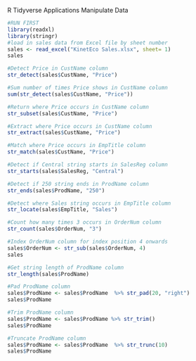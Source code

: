 R Tidyverse Applications
Manipulate Data

```r
#RUN FIRST
library(readxl)
library(stringr)
#load in sales data from Excel file by sheet number
sales <- read_excel("KinetEco Sales.xlsx", sheet= 1)
sales
```

```r
#Detect Price in CustName column
str_detect(sales$CustName, "Price")
```

```r
#Sum number of times Price shows in CustName column
sum(str_detect(sales$CustName, "Price"))
```

```r
#Return where Price occurs in CustName column
str_subset(sales$CustName, "Price")
```

```r
#Extract where Price occurs in CustName column
str_extract(sales$CustName, "Price")
```

```r
#Match where Price occurs in EmpTitle column
str_match(sales$CustName, "Price")
```

```r
#Detect if Central string starts in SalesReg column
str_starts(sales$SalesReg, "Central")
```

```r
#Detect if 250 string ends in ProdName column
str_ends(sales$ProdName, "250")
```

```r
#Detect where Sales string occurs in EmpTitle column
str_locate(sales$EmpTitle, "Sales")
```

```r
#Count how many times 3 occurs in OrderNum column
str_count(sales$OrderNum, "3")
```

```r
#Index OrderNum column for index position 4 onwards
sales$OrderNum <- str_sub(sales$OrderNum, 4)
sales
```

```r
#Get string length of ProdName column
str_length(sales$ProdName)
```

```r
#Pad ProdName column
sales$ProdName <- sales$ProdName  %>% str_pad(20, "right")
sales$ProdName
```

```r
#Trim ProdName column
sales$ProdName <- sales$ProdName %>% str_trim()
sales$ProdName
```

```r
#Truncate ProdName column
sales$ProdName <- sales$ProdName  %>% str_trunc(10)
sales$ProdName
```


